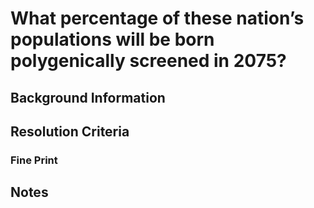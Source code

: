 
# What percentage of these nation's populations will be born polygenically screened in 2075?

## Background Information

## Resolution Criteria

### Fine Print

## Notes
